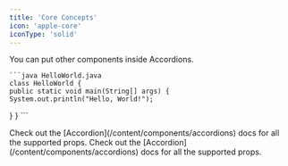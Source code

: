 ```yaml
---
title: 'Core Concepts'
icon: 'apple-core'
iconType: 'solid'
---
```


<AccordionGroup>
  <Accordion title="FAQ without Icon">
    You can put other components inside Accordions.

    ```java HelloWorld.java
    class HelloWorld {
    public static void main(String[] args) {
    System.out.println("Hello, World!");
  }
  }
    ```

  </Accordion>

  <Accordion title="FAQ with Icon" icon="alien-8bit">
    Check out the [Accordion](/content/components/accordions) docs for all the supported props.
  </Accordion>

  <Accordion title="FAQ without Icon">
    Check out the [Accordion](/content/components/accordions) docs for all the supported props.
  </Accordion>
</AccordionGroup>